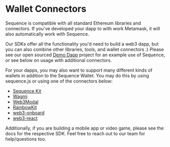 # Wallet Connectors

Sequence is compatible with all standard Ethereum libraries and connectors. If you've
developed your dapp to with work Metamask, it will also automatically work with Sequence.

Our SDKs offer all the functionality you'd need to build a web3 dapp, but you can also
combine other libraries, tools, and wallet connectors :) Please see our open sourced [Demo Dapp](https://github.com/0xsequence/demo-dapp)
project for an example use of Sequence, or see below on usage with additional connectors.

For your dapps, you may also want to support many different kinds of wallets in addition
to the Sequence Wallet. You may do this by using sequence.js or using one of the connectors below:

- [Sequence Kit](kit/overview.mdx)
- [Wagmi](/sdk/typescript/connectors/wagmi)
- [Web3Modal](/sdk/typescript/connectors/web3modal)
- [RainbowKit](/sdk/typescript/connectors/rainbow-kit)
- [web3-onboard](/sdk/typescript/connectors/web3-onboard)
- [web3-react](/sdk/typescript/connectors/web3-react-v6)

Additionally, if you are building a mobile app or video game, please see the docs for
the respective SDK. Feel free to reach out to our team for help/questions too.
